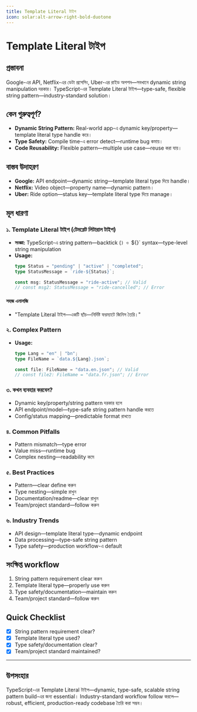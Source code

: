 ```yaml
---
title: Template Literal টাইপ
icon: solar:alt-arrow-right-bold-duotone
---
```


# Template Literal টাইপ

## প্রস্তাবনা

Google-এর API, Netflix-এর ডেটা প্রসেসিং, Uber-এর রাইড অপশন—সবখানে dynamic string manipulation দরকার। TypeScript-এর Template Literal টাইপ—type-safe, flexible string pattern—industry-standard solution।

## কেন গুরুত্বপূর্ণ?

- **Dynamic String Pattern:** Real-world app-এ dynamic key/property—template literal type handle করে।
- **Type Safety:** Compile time-এ error detect—runtime bug কমায়।
- **Code Reusability:** Flexible pattern—multiple use case—reuse করা যায়।

## বাস্তব উদাহরণ

- **Google:** API endpoint—dynamic string—template literal type দিয়ে handle।
- **Netflix:** Video object—property name—dynamic pattern।
- **Uber:** Ride option—status key—template literal type দিয়ে manage।

## মূল ধারণা

### ১. Template Literal টাইপ (টেমপ্লেট লিটারাল টাইপ)

- **সংজ্ঞা:** TypeScript-এ string pattern—backtick (`) ও `${}` syntax—type-level string manipulation
- **Usage:**
  ```typescript
  type Status = "pending" | "active" | "completed";
  type StatusMessage = `ride-${Status}`;

  const msg: StatusMessage = "ride-active"; // Valid
  // const msg2: StatusMessage = "ride-cancelled"; // Error
  ```

#### সহজ এনালজি

- "Template Literal টাইপ—একটি ছাঁচ—নির্দিষ্ট ফরম্যাটে জিনিস তৈরি।"

### ২. Complex Pattern

- **Usage:**
  ```typescript
  type Lang = "en" | "bn";
  type FileName = `data.${Lang}.json`;

  const file: FileName = "data.en.json"; // Valid
  // const file2: FileName = "data.fr.json"; // Error
  ```

### ৩. কখন ব্যবহার করবেন?

- Dynamic key/property/string pattern দরকার হলে
- API endpoint/model—type-safe string pattern handle করতে
- Config/status mapping—predictable format রাখতে

### ৪. Common Pitfalls

- Pattern mismatch—type error
- Value miss—runtime bug
- Complex nesting—readability কমে

### ৫. Best Practices

- Pattern—clear define করুন
- Type nesting—simple রাখুন
- Documentation/readme—clear রাখুন
- Team/project standard—follow করুন

### ৬. Industry Trends

- API design—template literal type—dynamic endpoint
- Data processing—type-safe string pattern
- Type safety—production workflow-এ default

## সংক্ষিপ্ত workflow

1. String pattern requirement clear করুন
2. Template literal type—properly use করুন
3. Type safety/documentation—maintain করুন
4. Team/project standard—follow করুন

## Quick Checklist

- [x] String pattern requirement clear?
- [x] Template literal type used?
- [x] Type safety/documentation clear?
- [x] Team/project standard maintained?

---

## উপসংহার

TypeScript-এর Template Literal টাইপ—dynamic, type-safe, scalable string pattern build-এর জন্য essential। Industry-standard workflow follow করলে—robust, efficient, production-ready codebase তৈরি করা সম্ভব।

